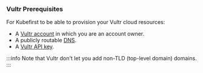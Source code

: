 ### Vultr Prerequisites

For Kubefirst to be able to provision your Vultr cloud resources:

- A [Vultr account](https://www.vultr.com/register/) in which you are an account owner.
- A publicly routable [DNS](https://www.vultr.com/docs/introduction-to-vultr-dns/).
- A [Vultr API key](https://my.vultr.com/settings/#settingsapi).

:::info
Note that Vultr don't let you add non-TLD (top-level domain) domains.
:::
